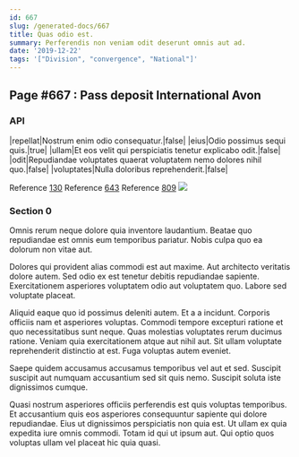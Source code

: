 ```yaml
---
id: 667
slug: /generated-docs/667
title: Quas odio est.
summary: Perferendis non veniam odit deserunt omnis aut ad.
date: '2019-12-22'
tags: '["Division", "convergence", "National"]'
---
```


## Page #667 : Pass deposit International Avon
### API

|repellat|Nostrum enim odio consequatur.|false|
|eius|Odio possimus sequi quis.|true|
|ullam|Et eos velit qui perspiciatis tenetur explicabo odit.|false|
|odit|Repudiandae voluptates quaerat voluptatem nemo dolores nihil quo.|false|
|voluptates|Nulla doloribus reprehenderit.|false|

Reference [130](/generated-docs/130)
Reference [643](/generated-docs/643)
Reference [809](/generated-docs/809)
![](/assets/cats-0.jpg)

<Partial0 />


### Section 0
Omnis rerum neque dolore quia inventore laudantium. Beatae quo repudiandae est omnis eum temporibus pariatur. Nobis culpa quo ea dolorum non vitae aut.
 Dolores qui provident alias commodi est aut maxime. Aut architecto veritatis dolore autem. Sed odio ex est tenetur debitis repudiandae sapiente. Exercitationem asperiores voluptatem odio aut voluptatem quo. Labore sed voluptate placeat.
 Aliquid eaque quo id possimus deleniti autem. Et a a incidunt. Corporis officiis nam et asperiores voluptas. Commodi tempore excepturi ratione et quo necessitatibus sunt neque. Quas molestias voluptates rerum ducimus ratione.
Veniam quia exercitationem atque aut nihil aut. Sit ullam voluptate reprehenderit distinctio at est. Fuga voluptas autem eveniet.
 Saepe quidem accusamus accusamus temporibus vel aut et sed. Suscipit suscipit aut numquam accusantium sed sit quis nemo. Suscipit soluta iste dignissimos cumque.
 Quasi nostrum asperiores officiis perferendis est quis voluptas temporibus. Et accusantium quis eos asperiores consequuntur sapiente qui dolore repudiandae. Eius ut dignissimos perspiciatis non quia est. Ut ullam ex quia expedita iure omnis commodi. Totam id qui ut ipsum aut. Qui optio quos voluptas ullam vel placeat hic quia quasi.
